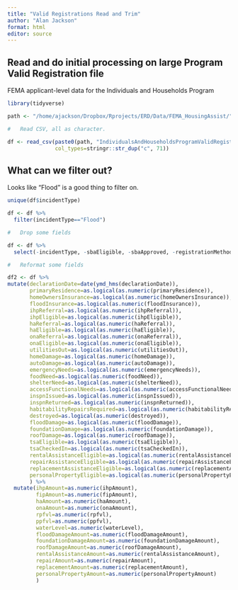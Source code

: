 ```yaml
---
title: "Valid Registrations Read and Trim"
author: "Alan Jackson"
format: html
editor: source
---
```


##    Read and do initial processing on large Program Valid Registration file

FEMA applicant-level data for the Individuals and Households Program

```r

library(tidyverse)

path <- "/home/ajackson/Dropbox/Rprojects/ERD/Data/FEMA_HousingAssist/"

#   Read CSV, all as character.

df <- read_csv(paste0(path, "IndividualsAndHouseholdsProgramValidRegistrations.csv"),
               col_types=stringr::str_dup("c", 71))

```

##    What can we filter out?

Looks like "Flood" is a good thing to filter on.

```r
unique(df$incidentType)

df <- df %>% 
  filter(incidentType=="Flood")

#   Drop some fields

df <- df %>% 
  select(-incidentType, -sbaEligible, -sbaApproved, -registrationMethod)

#   Reformat some fields

df2 <- df %>% 
mutate(declarationDate=date(ymd_hms(declarationDate)),
       primaryResidence=as.logical(as.numeric(primaryResidence)),
       homeOwnersInsurance=as.logical(as.numeric(homeOwnersInsurance)),
       floodInsurance=as.logical(as.numeric(floodInsurance)),
       ihpReferral=as.logical(as.numeric(ihpReferral)),
       ihpEligible=as.logical(as.numeric(ihpEligible)),
       haReferral=as.logical(as.numeric(haReferral)),
       haEligible=as.logical(as.numeric(haEligible)),
       onaReferral=as.logical(as.numeric(onaReferral)),
       onaEligible=as.logical(as.numeric(onaEligible)),
       utilitiesOut=as.logical(as.numeric(utilitiesOut)),
       homeDamage=as.logical(as.numeric(homeDamage)),
       autoDamage=as.logical(as.numeric(autoDamage)),
       emergencyNeeds=as.logical(as.numeric(emergencyNeeds)),
       foodNeed=as.logical(as.numeric(foodNeed)),
       shelterNeed=as.logical(as.numeric(shelterNeed)),
       accessFunctionalNeeds=as.logical(as.numeric(accessFunctionalNeeds)),
       inspnIssued=as.logical(as.numeric(inspnIssued)),
       inspnReturned=as.logical(as.numeric(inspnReturned)),
       habitabilityRepairsRequired=as.logical(as.numeric(habitabilityRepairsRequired)),
       destroyed=as.logical(as.numeric(destroyed)),
       floodDamage=as.logical(as.numeric(floodDamage)),
       foundationDamage=as.logical(as.numeric(foundationDamage)),
       roofDamage=as.logical(as.numeric(roofDamage)),
       tsaEligible=as.logical(as.numeric(tsaEligible)),
       tsaCheckedIn=as.logical(as.numeric(tsaCheckedIn)),
       rentalAssistanceEligible=as.logical(as.numeric(rentalAssistanceEligible)),
       repairAssistanceEligible=as.logical(as.numeric(repairAssistanceEligible)),
       replacementAssistanceEligible=as.logical(as.numeric(replacementAssistanceEligible)),
       personalPropertyEligible=as.logical(as.numeric(personalPropertyEligible))
       ) %>% 
  mutate(ihpAmount=as.numeric(ihpAmount),
         fipAmount=as.numeric(fipAmount),
         haAmount=as.numeric(haAmount),
         onaAmount=as.numeric(onaAmount),
         rpfvl=as.numeric(rpfvl),
         ppfvl=as.numeric(ppfvl),
         waterLevel=as.numeric(waterLevel),
         floodDamageAmount=as.numeric(floodDamageAmount),
         foundationDamageAmount=as.numeric(foundationDamageAmount),
         roofDamageAmount=as.numeric(roofDamageAmount),
         rentalAssistanceAmount=as.numeric(rentalAssistanceAmount),
         repairAmount=as.numeric(repairAmount),
         replacementAmount=as.numeric(replacementAmount),
         personalPropertyAmount=as.numeric(personalPropertyAmount)
         )

```













